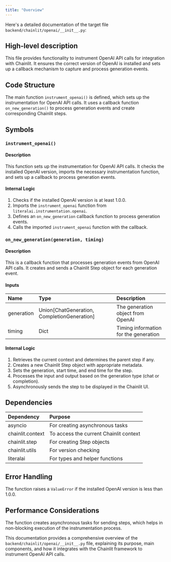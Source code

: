 ```yaml
---
title: "Overview"
---
```


Here's a detailed documentation of the target file `backend/chainlit/openai/__init__.py`:

## High-level description
This file provides functionality to instrument OpenAI API calls for integration with Chainlit. It ensures the correct version of OpenAI is installed and sets up a callback mechanism to capture and process generation events.

## Code Structure
The main function `instrument_openai()` is defined, which sets up the instrumentation for OpenAI API calls. It uses a callback function `on_new_generation()` to process generation events and create corresponding Chainlit steps.

## Symbols

### `instrument_openai()`
#### Description
This function sets up the instrumentation for OpenAI API calls. It checks the installed OpenAI version, imports the necessary instrumentation function, and sets up a callback to process generation events.

#### Internal Logic
1. Checks if the installed OpenAI version is at least 1.0.0.
2. Imports the `instrument_openai` function from `literalai.instrumentation.openai`.
3. Defines an `on_new_generation` callback function to process generation events.
4. Calls the imported `instrument_openai` function with the callback.

### `on_new_generation(generation, timing)`
#### Description
This is a callback function that processes generation events from OpenAI API calls. It creates and sends a Chainlit Step object for each generation event.

#### Inputs
| Name | Type | Description |
|:-----|:-----|:------------|
| generation | Union[ChatGeneration, CompletionGeneration] | The generation object from OpenAI |
| timing | Dict | Timing information for the generation |

#### Internal Logic
1. Retrieves the current context and determines the parent step if any.
2. Creates a new Chainlit Step object with appropriate metadata.
3. Sets the generation, start time, and end time for the step.
4. Processes the input and output based on the generation type (chat or completion).
5. Asynchronously sends the step to be displayed in the Chainlit UI.

## Dependencies
| Dependency | Purpose |
|:-----------|:--------|
| asyncio | For creating asynchronous tasks |
| chainlit.context | To access the current Chainlit context |
| chainlit.step | For creating Step objects |
| chainlit.utils | For version checking |
| literalai | For types and helper functions |

## Error Handling
The function raises a `ValueError` if the installed OpenAI version is less than 1.0.0.

## Performance Considerations
The function creates asynchronous tasks for sending steps, which helps in non-blocking execution of the instrumentation process.

This documentation provides a comprehensive overview of the `backend/chainlit/openai/__init__.py` file, explaining its purpose, main components, and how it integrates with the Chainlit framework to instrument OpenAI API calls.